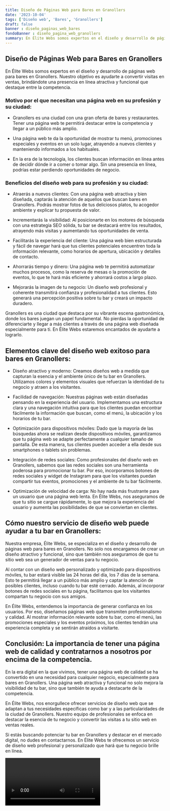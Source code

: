 ```yaml
---
title: Diseño de Páginas Web para Bares en Granollers
date: '2023-10-04'
tags: ['Diseño web', 'Bares', 'Granollers']
draft: false
banner : diseño_paginas_web_bares
fondoBanner : diseño_pagina_web_granollers
summary: En Élite Webs somos expertos en el diseño y desarrollo de páginas web para bares en Granollers. Nuestro objetivo es ayudarte a convertir visitas en ventas, brindándote una presencia en línea atractiva y funcional que destaque entre la competencia. 
---
```


## Diseño de Páginas Web para Bares en Granollers

En Élite Webs somos expertos en el diseño y desarrollo de páginas web para bares en Granollers. Nuestro objetivo es ayudarte a convertir visitas en ventas, brindándote una presencia en línea atractiva y funcional que destaque entre la competencia. 

### Motivo por el que necesitan una página web en su profesión y su ciudad:

- Granollers es una ciudad con una gran oferta de bares y restaurantes. Tener una página web te permitirá destacar entre la competencia y llegar a un público más amplio.

- Una página web te da la oportunidad de mostrar tu menú, promociones especiales y eventos en un solo lugar, atrayendo a nuevos clientes y manteniendo informados a los habituales.

- En la era de la tecnología, los clientes buscan información en línea antes de decidir dónde ir a comer o tomar algo. Sin una presencia en línea, podrías estar perdiendo oportunidades de negocio.

### Beneficios del diseño web para su profesión y su ciudad:

- Atraerás a nuevos clientes: Con una página web atractiva y bien diseñada, captarás la atención de aquellos que buscan bares en Granollers. Podrás mostrar fotos de tus deliciosos platos, tu acogedor ambiente y explicar tu propuesta de valor.

- Incrementarás la visibilidad: Al posicionarte en los motores de búsqueda con una estrategia SEO sólida, tu bar se destacará entre los resultados, atrayendo más visitas y aumentando tus oportunidades de venta.

- Facilitarás la experiencia del cliente: Una página web bien estructurada y fácil de navegar hará que tus clientes potenciales encuentren toda la información relevante, como horarios de apertura, ubicación y detalles de contacto.

- Ahorrarás tiempo y dinero: Una página web te permitirá automatizar muchos procesos, como la reserva de mesas o la promoción de eventos, lo que te hará más eficiente y ahorrará costos a largo plazo.

- Mejorarás la imagen de tu negocio: Un diseño web profesional y coherente transmitirá confianza y profesionalidad a tus clientes. Esto generará una percepción positiva sobre tu bar y creará un impacto duradero.

Granollers es una ciudad que destaca por su vibrante escena gastronómica, donde los bares juegan un papel fundamental. No pierdas la oportunidad de diferenciarte y llegar a más clientes a través de una página web diseñada especialmente para ti. En Élite Webs estaremos encantados de ayudarte a lograrlo.

<GifSeo />

<Cta />

## Elementos clave del diseño web exitoso para bares en Granollers:

- Diseño atractivo y moderno: Creamos diseños web a medida que capturan la esencia y el ambiente único de tu bar en Granollers. Utilizamos colores y elementos visuales que refuerzan la identidad de tu negocio y atraen a los visitantes.

- Facilidad de navegación: Nuestras páginas web están diseñadas pensando en la experiencia del usuario. Implementamos una estructura clara y una navegación intuitiva para que los clientes puedan encontrar fácilmente la información que buscan, como el menú, la ubicación y los horarios de tu bar.

- Optimización para dispositivos móviles: Dado que la mayoría de las búsquedas ahora se realizan desde dispositivos móviles, garantizamos que tu página web se adapte perfectamente a cualquier tamaño de pantalla. De esta manera, tus clientes pueden acceder a ella desde sus smartphones o tablets sin problemas.

- Integración de redes sociales: Como profesionales del diseño web en Granollers, sabemos que las redes sociales son una herramienta poderosa para promocionar tu bar. Por eso, incorporamos botones de redes sociales y widget de Instagram para que los visitantes puedan compartir tus eventos, promociones y el ambiente de tu bar fácilmente.

- Optimización de velocidad de carga: No hay nada más frustrante para un usuario que una página web lenta. En Élite Webs, nos aseguramos de que tu sitio se cargue rápidamente, lo que mejora la experiencia del usuario y aumenta las posibilidades de que se conviertan en clientes.

## Cómo nuestro servicio de diseño web puede ayudar a tu bar en Granollers:

Nuestra empresa, Élite Webs, se especializa en el diseño y desarrollo de páginas web para bares en Granollers. No solo nos encargamos de crear un diseño atractivo y funcional, sino que también nos aseguramos de que tu sitio web sea un generador de ventas para tu negocio.

Al contar con un diseño web personalizado y optimizado para dispositivos móviles, tu bar estará visible las 24 horas del día, los 7 días de la semana. Esto te permitirá llegar a un público más amplio y captar la atención de posibles clientes, incluso cuando tu bar esté cerrado. Además, al incorporar botones de redes sociales en tu página, facilitamos que los visitantes compartan tu negocio con sus amigos.

En Élite Webs, entendemos la importancia de generar confianza en los usuarios. Por eso, diseñamos páginas web que transmiten profesionalismo y calidad. Al mostrar información relevante sobre tu bar, como el menú, las promociones especiales y los eventos próximos, los clientes tendrán una experiencia completa y se sentirán atraídos a visitarte.

## Conclusión: La importancia de tener una página web de calidad y contratarnos a nosotros por encima de la competencia.

En la era digital en la que vivimos, tener una página web de calidad se ha convertido en una necesidad para cualquier negocio, especialmente para bares en Granollers. Una página web atractiva y funcional no solo mejora la visibilidad de tu bar, sino que también te ayuda a destacarte de la competencia.

En Élite Webs, nos enorgullece ofrecer servicios de diseño web que se adaptan a tus necesidades específicas como bar y a las particularidades de la ciudad de Granollers. Nuestro equipo de profesionales se enfoca en destacar la esencia de tu negocio y convertir las visitas a tu sitio web en ventas reales.

Si estás buscando potenciar tu bar en Granollers y destacar en el mercado digital, no dudes en contactarnos. En Élite Webs te ofrecemos un servicio de diseño web profesional y personalizado que hará que tu negocio brille en línea.

<Video />

<CtaBot job='Bares' city='Granollers'/>

<Gmaps query='Granollers+españa+maps' />